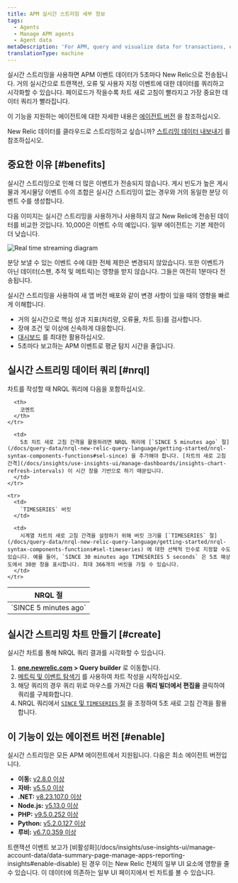 ```yaml
---
title: APM 실시간 스트리밍 세부 정보
tags:
  - Agents
  - Manage APM agents
  - Agent data
metaDescription: 'For APM, query and visualize data for transactions, errors, and custom events in  near real time.'
translationType: machine
---
```



실시간 스트리밍을 사용하면 APM 이벤트 데이터가 5초마다 New Relic으로 전송됩니다. 거의 실시간으로 트랜잭션, 오류 및 사용자 지정 이벤트에 대한 데이터를 쿼리하고 시각화할 수 있습니다. 페이로드가 작을수록 차트 새로 고침이 빨라지고 가장 중요한 데이터 쿼리가 빨라집니다.

이 기능을 지원하는 에이전트에 대한 자세한 내용은 [에이전트 버전](#enable) 을 참조하십시오.

New Relic 데이터를 클라우드로 스트리밍하고 싶습니까? [스트리밍 데이터 내보내기](/docs/apis/nerdgraph/examples/nerdgraph-streaming-export) 를 참조하십시오.

## 중요한 이유 [#benefits]

실시간 스트리밍으로 인해 더 많은 이벤트가 전송되지 않습니다. 게시 빈도가 높은 게시물과 게시물당 이벤트 수의 조합은 실시간 스트리밍이 없는 경우와 거의 동일한 분당 이벤트 수를 생성합니다.

다음 이미지는 실시간 스트리밍을 사용하거나 사용하지 않고 New Relic에 전송된 데이터를 비교한 것입니다. 10,000은 이벤트 수의 예입니다. 일부 에이전트는 기본 제한이 더 낮습니다.

<img
  title="Real time streaming diagram"
  alt="Real time streaming diagram"
  src={apmRealTimeStreaming}
/>

분당 보낼 수 있는 이벤트 수에 대한 전체 제한은 변경되지 않았습니다. 또한 이벤트가 아닌 데이터(스팬, 추적 및 메트릭)는 영향을 받지 않습니다. 그들은 여전히 1분마다 전송됩니다.

실시간 스트리밍을 사용하여 새 앱 버전 배포와 같이 변경 사항이 있을 때의 영향을 빠르게 이해합니다.

* 거의 실시간으로 핵심 성과 지표(처리량, 오류율, 차트 등)를 검사합니다.
* 장애 조건 및 이상에 신속하게 대응합니다.
* [대시보드](#create) 를 최대한 활용하십시오.
* 5초마다 보고하는 APM 이벤트로 평균 탐지 시간을 줄입니다.

## 실시간 스트리밍 데이터 쿼리 [#nrql]

차트를 작성할 때 NRQL 쿼리에 다음을 포함하십시오.

<table>
  <thead>
    <tr>
      <th style={{ width: "250px" }}>
        NRQL 절
      </th>

      <th>
        코멘트
      </th>
    </tr>
  </thead>

  <tbody>
    <tr>
      <td>
        `SINCE 5 minutes ago`
      </td>

      <td>
        5초 차트 새로 고침 간격을 활용하려면 NRQL 쿼리에 [`SINCE 5 minutes ago` 절](/docs/query-data/nrql-new-relic-query-language/getting-started/nrql-syntax-components-functions#sel-since) 을 추가해야 합니다. [차트의 새로 고침 간격](/docs/insights/use-insights-ui/manage-dashboards/insights-chart-refresh-intervals) 이 시간 창을 기반으로 하기 때문입니다.
      </td>
    </tr>

    <tr>
      <td>
        `TIMESERIES` 버킷
      </td>

      <td>
        시계열 차트의 새로 고침 간격을 설정하기 위해 버킷 크기를 [`TIMESERIES` 절](/docs/query-data/nrql-new-relic-query-language/getting-started/nrql-syntax-components-functions#sel-timeseries) 에 대한 선택적 인수로 지정할 수도 있습니다. 예를 들어, `SINCE 30 minutes ago TIMESERIES 5 seconds` 은 5초 해상도에서 30분 창을 표시합니다. 최대 366개의 버킷을 가질 수 있습니다.
      </td>
    </tr>
  </tbody>
</table>

## 실시간 스트리밍 차트 만들기 [#create]

실시간 차트를 통해 NRQL 쿼리 결과를 시각화할 수 있습니다.

1. **[one.newrelic.com](https://one.newrelic.com/all-capabilities) > Query builder** 로 이동합니다.
2. [메트릭 및 이벤트 탐색기](/docs/query-your-data/explore-query-data/browse-data/introduction-data-explorer) 를 사용하여 차트 작성을 시작하십시오.
3. 해당 쿼리의 경우 쿼리 위로 마우스를 가져간 다음 **쿼리 빌더에서 편집을** 클릭하여 쿼리를 구체화합니다.
4. NRQL 쿼리에서 [`SINCE` 및 `TIMESERIES` 절](#nrql) 을 조정하여 5초 새로 고침 간격을 활용합니다.

## 이 기능이 있는 에이전트 버전 [#enable]

실시간 스트리밍은 모든 APM 에이전트에서 지원됩니다. 다음은 최소 에이전트 버전입니다.

* **이동:** [v2.8.0 이상](/docs/release-notes/agent-release-notes/go-release-notes)
* **자바:** [v5.5.0 이상](/docs/release-notes/agent-release-notes/java-release-notes)
* **.NET:** [v8.23.107.0 이상](/docs/release-notes/agent-release-notes/net-release-notes)
* **Node.js:** [v5.13.0 이상](/docs/release-notes/agent-release-notes/nodejs-release-notes)
* **PHP:** [v9.5.0.252 이상](/docs/release-notes/agent-release-notes/php-release-notes)
* **Python:** [v5.2.0.127 이상](/docs/release-notes/agent-release-notes/python-release-notes)
* **루비:** [v6.7.0.359 이상](/docs/release-notes/agent-release-notes/ruby-release-notes)

<Callout variant="caution">
  트랜잭션 이벤트 보고가 [비활성화](/docs/insights/use-insights-ui/manage-account-data/data-summary-page-manage-apps-reporting-insights#enable-disable) 된 경우 이는 New Relic 전체의 일부 UI 요소에 영향을 줄 수 있습니다. 이 데이터에 의존하는 일부 UI 페이지에서 빈 차트를 볼 수 있습니다.
</Callout>